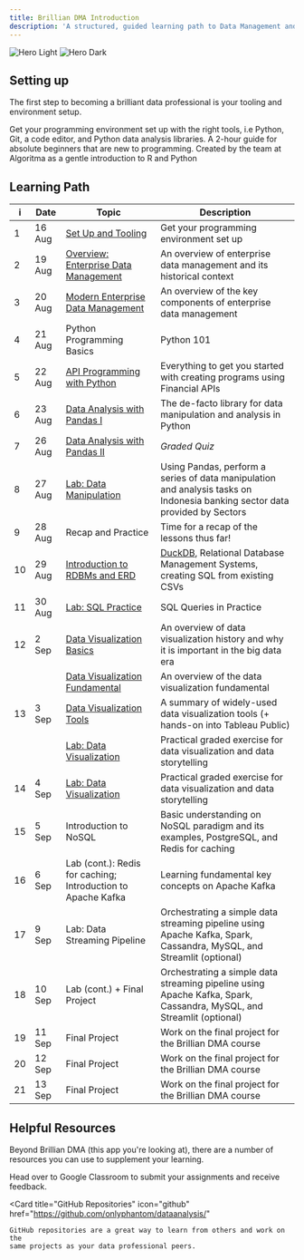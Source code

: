 ```yaml
---
title: Brillian DMA Introduction
description: 'A structured, guided learning path to Data Management and Analytics'
---
```


<img
  className="block dark:hidden"
  src="/images/hero-light.svg"
  alt="Hero Light"
/>
<img
  className="hidden dark:block"
  src="/images/hero-dark.svg"
  alt="Hero Dark"
/>

## Setting up

The first step to becoming a brilliant data professional is your tooling and environment setup.

<CardGroup cols={2}>
  <Card
    title="Programming Environment"
    icon="code"
    href="/quickstart"
  >
    Get your programming environment set up with the right tools, i.e 
    Python, Git, a code editor, and Python data analysis libraries.
  </Card>
    <Card
    title="R and Python Programming Starter"
    icon="book"
    href="https://github.com/teamalgoritma/starter-kit/"
  >
    A 2-hour guide for absolute beginners that are new to programming. Created 
    by the team at Algoritma as a gentle introduction to R and Python
  </Card>
</CardGroup>

## Learning Path
| i | Date | Topic | Description |
| ---- | ---- | ---- | ----------- |
| 1 | 16 Aug | [Set Up and Tooling](/quickstart) | Get your programming environment set up |
| 2 | 19 Aug | [Overview: Enterprise Data Management](/enterprise-data-management/historical) | An overview of enterprise data management and its historical context |
| 3 | 20 Aug | [Modern Enterprise Data Management](/enterprise-data-management/edm) | An overview of the key components of enterprise data management |
| 4 | 21 Aug | Python Programming Basics | Python 101 |
| 5 | 22 Aug | [API Programming with Python](/financial-data-analytics/api_programming_python) | Everything to get you started with creating programs using Financial APIs |
| 6 | 23 Aug | [Data Analysis with Pandas I](/financial-data-analytics/pandas) | The de-facto library for data manipulation and analysis in Python |
| 7 | 26 Aug | [Data Analysis with Pandas II](/financial-data-analytics/pandas) | _Graded Quiz_ |
| 8 | 27 Aug | [Lab: Data Manipulation](/financial-data-analytics/pandas) | Using Pandas, perform a series of data manipulation and analysis tasks on Indonesia banking sector data provided by Sectors |
| 9 | 28 Aug | Recap and Practice | Time for a recap of the lessons thus far! |
| 10 | 29 Aug | [Introduction to RDBMs and ERD](https://github.com/onlyphantom/dataanalysis/blob/master/4_SQL_Query.ipynb) | [DuckDB](https://shell.duckdb.org/), Relational Database Management Systems, creating SQL from existing CSVs |
| 11 | 30 Aug | [Lab: SQL Practice](/essentials/sql) | SQL Queries in Practice |
| 12 | 2 Sep | [Data Visualization Basics](/data-visualization/dv_introduction) | An overview of data visualization history and why it is important in the big data era  |
|    |       | [Data Visualization Fundamental](/data-visualization/dv_fundamental) | An overview of the data visualization fundamental  |
| 13 | 3 Sep | [Data Visualization Tools](/data-visualization/dv_tools) | A summary of widely-used data visualization tools (+ hands-on into Tableau Public) |
|    |       | [Lab: Data Visualization](/data-visualization/lab_tableau_public) | Practical graded exercise for data visualization and data storytelling |
| 14 | 4 Sep | [Lab: Data Visualization](/data-visualization/lab_tableau_public) | Practical graded exercise for data visualization and data storytelling |
| 15 | 5 Sep | Introduction to NoSQL | Basic understanding on NoSQL paradigm and its examples, PostgreSQL, and Redis for caching |
| 16 | 6 Sep | Lab (cont.): Redis for caching; Introduction to Apache Kafka | Learning fundamental key concepts on Apache Kafka |
| 17 | 9 Sep | Lab: Data Streaming Pipeline | Orchestrating a simple data streaming pipeline using Apache Kafka, Spark, Cassandra, MySQL, and Streamlit (optional) |
| 18 | 10 Sep | Lab (cont.) + Final Project | Orchestrating a simple data streaming pipeline using Apache Kafka, Spark, Cassandra, MySQL, and Streamlit (optional) |
| 19 | 11 Sep | Final Project | Work on the final project for the Brillian DMA course |
| 20 | 12 Sep | Final Project | Work on the final project for the Brillian DMA course |
| 21 | 13 Sep | Final Project | Work on the final project for the Brillian DMA course |

## Helpful Resources

Beyond Brillian DMA (this app you're looking at), there are a number of resources you can use to supplement your learning.

<CardGroup cols={2}>
  <Card icon="graduation-cap" title="Google Classroom" href="https://classroom.google.com/c/NjgxMzk2ODU4ODc3?cjc=qeo3imy">
    Head over to Google Classroom to submit your assignments and receive feedback.    
</Card>

  <Card
    title="GitHub Repositories"
    icon="github"
    href="https://github.com/onlyphantom/dataanalysis/"
  >
    GitHub repositories are a great way to learn from others and work on the 
    same projects as your data professional peers.
  </Card>
</CardGroup>
